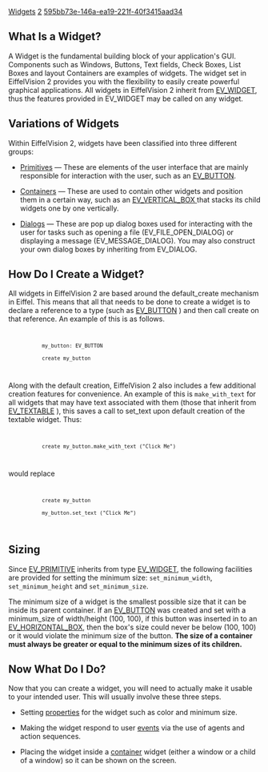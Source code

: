 [[Property:title|Widgets]]
[[Property:weight|2]]
[[Property:uuid|595bb73e-146a-ea19-221f-40f3415aad34]]
==What Is a Widget?==

A Widget is the fundamental building block of your application's GUI.  Components such as Windows, Buttons, Text fields, Check Boxes, List Boxes and layout Containers are examples of widgets. The widget set in EiffelVision 2 provides you with the flexibility to easily create powerful graphical applications. All widgets in EiffelVision 2 inherit from [[ref:libraries/vision2/reference/ev_widget_chart| EV_WIDGET]], thus the features provided in <eiffel>EV_WIDGET</eiffel> may be called on any widget. 


==Variations of Widgets==
Within EiffelVision 2, widgets have been classified into three different groups: 

*  [[Primitives|Primitives]]  — These are elements of the user interface that are mainly responsible for interaction with the user, such as an [[ref:libraries/vision2/reference/ev_button_chart|EV_BUTTON]]. 

*  [[Containers|Containers]]  — These are used to contain other widgets and position them in a certain way, such as an [[ref:libraries/vision2/reference/ev_vertical_box_chart| EV_VERTICAL_BOX ]]  that stacks its child widgets one by one vertically.

*  [[EiffelVision Dialogs|Dialogs]]  — These are pop up dialog boxes used for interacting with the user for tasks such as opening a file (EV_FILE_OPEN_DIALOG) or displaying a message (EV_MESSAGE_DIALOG). You may also construct your own dialog boxes by inheriting from EV_DIALOG. 


==How Do I Create a Widget?==

All widgets in EiffelVision 2 are based around the default_create mechanism in Eiffel. This means that all that needs to be done to create a widget is to declare a reference to a type (such as [[ref:libraries/vision2/reference/ev_button_chart|EV_BUTTON]] ) and then call create on that reference. An example of this is as follows. 
<code>
            my_button: EV_BUTTON
            create my_button 
</code>

Along with the default creation, EiffelVision 2 also includes a few additional creation features for convenience. An example of this is <code>make_with_text</code> for all widgets that may have text associated with them (those that inherit from [[ref:libraries/vision2/reference/ev_textable_chart| EV_TEXTABLE]] ), this saves a call to set_text upon default creation of the textable widget. Thus:
<code>
            create my_button.make_with_text ("Click Me")
</code>

would replace
<code>
            create my_button
            my_button.set_text ("Click Me")
</code>

{{note|When a widget is created, no extra initialization has to be performed. '''The only exception is with windows, for which it is necessary to call <code>show</code> in order for the windows to be displayed on screen'''. This permits widgets to be added to a window while it is still invisible, and then when made visible with <code>show</code>, the window and all its visible widgets are displayed at once.}}


==Sizing==

Since [[ref:libraries/vision2/reference/ev_primitive_chart|EV_PRIMITIVE]]  inherits from type [[ref:libraries/vision2/reference/ev_widget_chart|EV_WIDGET]], the following facilities are provided for setting the minimum size: <code>set_minimum_width</code>, <code>set_minimum_height</code> and <code>set_minimum_size</code>. 

The minimum size of a widget is the smallest possible size that it can be inside its parent container. If an [[ref:libraries/vision2/reference/ev_button_chart|EV_BUTTON]]  was created and set with a minimum_size of width/height (100, 100), if this button was inserted in to an [[ref:libraries/vision2/reference/ev_horizontal_box_chart| EV_HORIZONTAL_BOX]], then the box's size could never be below (100, 100) or it would violate the minimum size of the button. '''The size of a container must always be greater or equal to the minimum sizes of its children.''' 

{{note|In EiffelVision 2, there is no way to set the current size of the primitive. The current size is dependent on the size of the parent or the minimum_size. }}


==Now What Do I Do?==

Now that you can create a widget, you will need to actually make it usable to your intended user. This will usually involve these three steps. <br/>

* Setting [[Properties| properties]]  for the widget such as color and minimum size. 

* Making the widget respond to user [[Events| events]]  via the use of agents and action sequences. 

* Placing the widget inside a [[Containers| container]]  widget (either a window or a child of a window) so it can be shown on the screen. 


